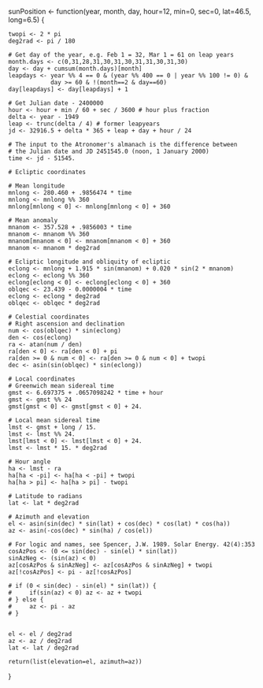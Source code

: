 sunPosition <- function(year, month, day, hour=12, min=0, sec=0,
                    lat=46.5, long=6.5) {

    twopi <- 2 * pi
    deg2rad <- pi / 180

    # Get day of the year, e.g. Feb 1 = 32, Mar 1 = 61 on leap years
    month.days <- c(0,31,28,31,30,31,30,31,31,30,31,30)
    day <- day + cumsum(month.days)[month]
    leapdays <- year %% 4 == 0 & (year %% 400 == 0 | year %% 100 != 0) & 
                day >= 60 & !(month==2 & day==60)
    day[leapdays] <- day[leapdays] + 1

    # Get Julian date - 2400000
    hour <- hour + min / 60 + sec / 3600 # hour plus fraction
    delta <- year - 1949
    leap <- trunc(delta / 4) # former leapyears
    jd <- 32916.5 + delta * 365 + leap + day + hour / 24

    # The input to the Atronomer's almanach is the difference between
    # the Julian date and JD 2451545.0 (noon, 1 January 2000)
    time <- jd - 51545.

    # Ecliptic coordinates

    # Mean longitude
    mnlong <- 280.460 + .9856474 * time
    mnlong <- mnlong %% 360
    mnlong[mnlong < 0] <- mnlong[mnlong < 0] + 360

    # Mean anomaly
    mnanom <- 357.528 + .9856003 * time
    mnanom <- mnanom %% 360
    mnanom[mnanom < 0] <- mnanom[mnanom < 0] + 360
    mnanom <- mnanom * deg2rad

    # Ecliptic longitude and obliquity of ecliptic
    eclong <- mnlong + 1.915 * sin(mnanom) + 0.020 * sin(2 * mnanom)
    eclong <- eclong %% 360
    eclong[eclong < 0] <- eclong[eclong < 0] + 360
    oblqec <- 23.439 - 0.0000004 * time
    eclong <- eclong * deg2rad
    oblqec <- oblqec * deg2rad

    # Celestial coordinates
    # Right ascension and declination
    num <- cos(oblqec) * sin(eclong)
    den <- cos(eclong)
    ra <- atan(num / den)
    ra[den < 0] <- ra[den < 0] + pi
    ra[den >= 0 & num < 0] <- ra[den >= 0 & num < 0] + twopi
    dec <- asin(sin(oblqec) * sin(eclong))

    # Local coordinates
    # Greenwich mean sidereal time
    gmst <- 6.697375 + .0657098242 * time + hour
    gmst <- gmst %% 24
    gmst[gmst < 0] <- gmst[gmst < 0] + 24.

    # Local mean sidereal time
    lmst <- gmst + long / 15.
    lmst <- lmst %% 24.
    lmst[lmst < 0] <- lmst[lmst < 0] + 24.
    lmst <- lmst * 15. * deg2rad

    # Hour angle
    ha <- lmst - ra
    ha[ha < -pi] <- ha[ha < -pi] + twopi
    ha[ha > pi] <- ha[ha > pi] - twopi

    # Latitude to radians
    lat <- lat * deg2rad

    # Azimuth and elevation
    el <- asin(sin(dec) * sin(lat) + cos(dec) * cos(lat) * cos(ha))
    az <- asin(-cos(dec) * sin(ha) / cos(el))

    # For logic and names, see Spencer, J.W. 1989. Solar Energy. 42(4):353
    cosAzPos <- (0 <= sin(dec) - sin(el) * sin(lat))
    sinAzNeg <- (sin(az) < 0)
    az[cosAzPos & sinAzNeg] <- az[cosAzPos & sinAzNeg] + twopi
    az[!cosAzPos] <- pi - az[!cosAzPos]

    # if (0 < sin(dec) - sin(el) * sin(lat)) {
    #     if(sin(az) < 0) az <- az + twopi
    # } else {
    #     az <- pi - az
    # }


    el <- el / deg2rad
    az <- az / deg2rad
    lat <- lat / deg2rad

    return(list(elevation=el, azimuth=az))
}
